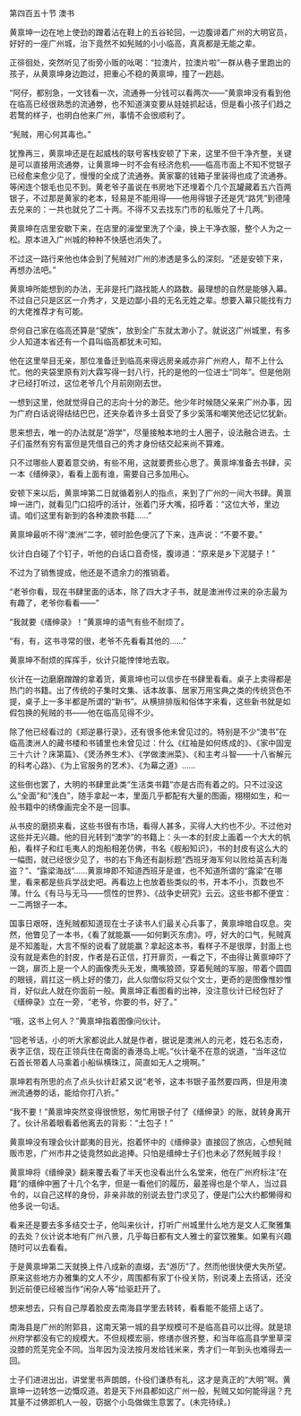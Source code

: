 

第四百五十节 澳书

黄禀坤一边在地上使劲的蹭着沾在鞋上的五谷轮回，一边腹诽着广州的大明官员，好好的一座广州城，治下竟然不如髡贼的小小临高，真真都是无能之辈。

正徘徊处，突然听见了街旁小贩的吆喝：“拉澳片，拉澳片啦”一群从巷子里跑出的孩子，从黄禀坤身边跑过，把重心不稳的黄禀坤，撞了一趔趄。

“阿仔，都别急，一文钱看一次，流通券一分钱可以看两次――”黄禀坤没有看到他在临高已经很熟悉的流通劵，也不知道演变要从娃娃抓起话，但是看小孩子们趋之若鹜的样子，也明白他来广州，事情不会很顺利了。

“髡贼，用心何其毒也。”

犹豫再三，黄禀坤还是在起威栈的联号客栈安顿了下来，这里不但干净齐整，关键是可以直接用流通劵，让黄禀坤一时不会有经济危机――临高市面上不知不觉银子已经愈来愈少见了，慢慢的全成了流通券。黄家寨的钱箱子里装得也成了流通券。等闲连个银毛也见不到。黄老爷子虽说在书房地下还埋着个几个瓦罐藏着五六百两银子，不过那是黄家的老本，轻易是不能用得――他用得银子还是凭“路凭”到德隆去兑来的：一共也就兑了二十两。不得不又去找东门市的私贩兑了十几两。

黄禀坤在店里安歇下来，在店里的澡堂里洗了个澡，换上干净衣服，整个人为之一松。原本进入广州城的种种不快感也消失了。

不过这一路行来他也体会到了髡贼对广州的渗透是多么的深刻。“还是安顿下来，再想办法吧。”

黄禀坤所能想到的办法，无非是托门路找能人的路数。最理想的自然是能够入幕。不过自己只是区区一介秀才，又是边鄙小县的无名无姓之辈。想要入幕只能找有力的大佬推荐才有可能。

奈何自己家在临高还算是“望族”，放到全广东就太渺小了。就说这广州城里，有多少人知道本省还有一个县叫临高都犹未可知。

他在这里举目无亲，那位准备迁到临高来得远房亲戚亦非广州府人，帮不上什么忙。他的夹袋里原有刘大霖写得一封八行，托的是他的一位进士“同年”。但是他刚才已经打听过，这位老爷几个月前刚刚去世。

一想到这里，他就觉得自己的志向十分的渺茫。他少年时候随父亲来广州办事，因为广府白话说得结结巴巴，还夹杂着许多土音受了多少奚落和嘲笑他还记忆犹新。

思来想去，唯一的办法就是“游学”，尽量接触本地的士人圈子，设法融合进去。士子们虽然有穷有富但是凭借自己的秀才身份结交起来尚不算难。

只不过哪些人要着意交纳，有些不用，这就要费些心思了。黄禀坤准备去书肆，买一本《缙绅录》，看看上面有谁，需要自己多加用心。

安顿下来以后，黄禀坤第二日就循着别人的指点，来到了广州的一间大书肆。黄禀坤一进门，就看见门口招呼的活计，张着门牙大嘴，招呼着：“这位大爷，里边请。咱们这里有新到的各种澳款书籍……”

黄禀坤最听不得“澳洲”二字，顿时脸色便沉了下来，连声说：“不要不要。”

伙计白白碰了个钉子，听他的白话口音奇怪，腹诽道：“原来是乡下泥腿子！”

不过为了销售提成，他还是不遗余力的推销着。

“老爷你看，现在书肆里面的话本，除了四大才子书，就是澳洲传过来的杂志最为有趣了，老爷你看看――”

“我就要《缙绅录》！”黄禀坤的语气有些不耐烦了。

“有，有，这书寻常的很，老爷不先看看其他的……”

黄禀坤不耐烦的挥挥手，伙计只能悻悻地去取。

伙计在一边磨磨蹭蹭的拿着货，黄禀坤也可以信步在书肆里看看。桌子上卖得都是热门的书籍。出了传统的子集时文集、话本故事、居家万用宝典之类的传统货色不提，桌子上一多半都是所谓的“新书”。从横排排版和俗体字来看，这些新书就是如假包换的髡贼的书――他在临高见得不少。

除了他已经看过的《郑逆暴行录》，还有很多他未曾见过的。特别是不少“澳书”在临高澳洲人的藏书楼和书铺里也未曾见过：什么《红袖是如何练成的》、《家中固宠三十六计？床第篇》、《煲汤养生术》、《学做澳洲菜》、《和主考斗智――十八省解元的科考心路》、《为上官服务的艺术》、《为幕之道》……

这些倒也罢了，大明的书肆里此类“生活类书籍”亦是古而有着之的。只不过没这么“全面”和“浅白”，随手拿起一本，里面几乎都配有大量的图画，栩栩如生，和一般书籍中的绣像画完全不是一回事。

从书皮的磨损来看，这些书很有市场，看得人甚多，买得人大约也不少。不过他对这些并无兴趣。他的目光转到“澳学”的书籍上：头一本的封皮上画着一个大大的帆船，看样子和红毛夷人的炮船相差仿佛，书名《舰船知识》，书的封皮有这么大的一幅图，就已经很少见了，书的右下角还有副标题“西班牙海军何以败给英吉利海盗？”、“露梁海战”……黄禀坤即不知道西班牙是谁，也不知道所谓的“露梁”在哪里，看来都是些兵学战史吧。再看边上也放着些类似的书，开本不小，页数也不薄。什么《有马与无马――惯性的世界》、《战争史研究》云云。这些书都不便宜：一二两银子一本。

国事日艰呀，连髡贼都知道现在士子读书人们最关心兵事了，黄禀坤暗自叹息。突然，他瞥见了一本书，《看了就能赢――如何剿灭东虏》。哼，好大的口气，髡贼真是不知羞耻，大言不惭的说看了就能赢？拿起这本书，看样子不是很厚，封面上也没有就是素色的封皮，作者是石正信，打开扉页，一看之下，不由得让黄禀坤吓了一跳，扉页上是一个人的画像秃头无发，鹰嘴狼颈，穿着髡贼的军服，带着个圆圆的眼镜，肩扛这一柄上好的倭刀，此人似僧似将又似个文士，更奇的是图像惟妙惟肖，好似此人就在你面前一般。黄禀坤正看图看的出神，没注意伙计已经包好了《缙绅录》立在一旁，“老爷，你要的书，好了。”

“哦，这书上何人？”黄禀坤指着图像问伙计。

“回老爷话，小的听大家都说此人就是作者，据说是澳洲人的元老，姓石名志奇，表字正信，现在正领兵住在南面的香港岛上呢。”伙计毫不在意的说道，“当年这位石首长带着人马乘着小船纵横珠江，简直如无人之境啊。”

禀坤若有所思的点了点头伙计赶紧又说“老爷，这本书银子虽然要四两，但是用澳洲流通劵的话，能给你打八折。”

“我不要！”黄禀坤突然变得很愤怒，匆忙用银子付了《缙绅录》的账，就转身离开了。伙计吊着眼看着他离去的背影：“土包子！”

黄禀坤没有理会伙计鄙夷的目光，抱着怀中的《缙绅录》直接回了旅店，心想髡贼贩市恩，广州市井之徒竟然如此追捧。只怕是缙绅士子们也未必了然髡贼手段！

黄禀坤将《缙绅录》翻来覆去看了半天也没看出什么名堂来，他在广州府标注“在籍”的缙绅中圈了十几个名字，但是一看他们的履历，最差得也是个举人，当过县令的，以自己这样的身份，非亲非故的别说去登门求见了，便是门公大约都懒得和他多说一句话。

看来还是要去多多结交士子，他叫来伙计，打听广州城里什么地方是文人汇聚雅集的去处？伙计说本地有广州八景，几乎每日都有文人雅士的宴饮雅集。如果有兴趣随时可以去看看。

于是黄禀坤第二天就换上件八成新的直缀，去“游历”了。然而他很快便大失所望。原来这些地方办雅集的文人不少，周围都有家丁仆役关防，别说凑上去搭话，还没到近前便已经被当作“闲杂人等”给驱赶开了。

想来想去，只有自己厚着脸皮去南海县学里去转转，看看能不能搭上话了。

南海县是广州的附郭县，这南天第一城的县学规模可不是临高县可以比得。就是琼州府学都没有它的规模大。不但规模宏丽，修缮亦很齐整，和当年临高县学里草深没膝的荒芜完全不同。当年因为没法按月发给钱米来，秀才们一年到头也难得去一回。

士子们进进出出，讲堂里书声朗朗，仆役们谦恭有礼，这才是真正的“大明”啊。黄禀坤一边转悠一边慨叹道。若是天下州县都如这广州一般，髡贼又如何能得逞？充其量不过佛郎机人一般，窃据个小岛做做生意罢了。(未完待续。)

